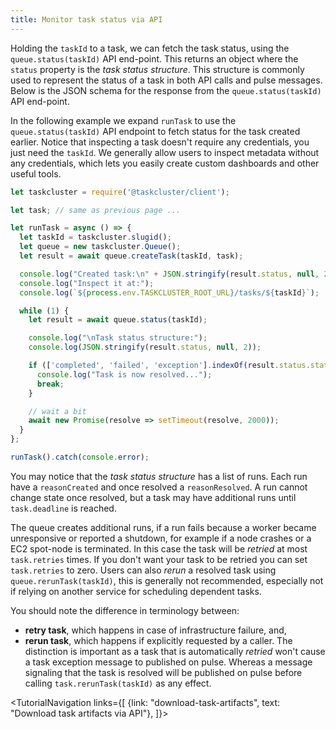 ```yaml
---
title: Monitor task status via API
---
```



Holding the `taskId` to a task, we can fetch the task status, using the
`queue.status(taskId)` API end-point. This returns an object where the `status`
property is the _task status structure_. This structure is commonly used to
represent the status of a task in both API calls and pulse messages.
Below is the JSON schema for the response from the `queue.status(taskId)`
API end-point.

<SchemaTable schema="/schemas/queue/v1/task-status-response.json#" />

In the following example we expand `runTask` to use the `queue.status(taskId)`
API endpoint to fetch status for the task created earlier. Notice that
inspecting a task doesn't require any credentials, you just need the `taskId`.
We generally allow users to inspect metadata without any credentials, which
lets you easily create custom dashboards and other useful tools.

```js
let taskcluster = require('@taskcluster/client');

let task; // same as previous page ...

let runTask = async () => {
  let taskId = taskcluster.slugid();
  let queue = new taskcluster.Queue();
  let result = await queue.createTask(taskId, task);

  console.log("Created task:\n" + JSON.stringify(result.status, null, 2));
  console.log("Inspect it at:");
  console.log(`${process.env.TASKCLUSTER_ROOT_URL}/tasks/${taskId}`);

  while (1) {
    let result = await queue.status(taskId);

    console.log("\nTask status structure:");
    console.log(JSON.stringify(result.status, null, 2));

    if (['completed', 'failed', 'exception'].indexOf(result.status.state) !== -1) {
      console.log("Task is now resolved...");
      break;
    }

    // wait a bit
    await new Promise(resolve => setTimeout(resolve, 2000));
  }
};

runTask().catch(console.error);
```

You may notice that the _task status structure_ has a list of runs. Each run
have a `reasonCreated` and once resolved a `reasonResolved`. A run cannot
change state once resolved, but a task may have additional runs until
`task.deadline` is reached.

The queue creates additional runs, if a run fails because a worker became
unresponsive or reported a shutdown, for example if a node crashes or a
EC2 spot-node is terminated. In this case the task will be _retried_ at most
`task.retries` times. If you don't want your task to be retried you can set
`task.retries` to zero. Users can also _rerun_ a resolved task using
`queue.rerunTask(taskId)`, this is generally not recommended, especially not if
relying on another service for scheduling dependent tasks.

You should note the difference in terminology between:
 * **retry task**, which happens in case of infrastructure failure, and,
 * **rerun task**, which happens if explicitly requested by a caller.
The distinction is important as a task that is automatically _retried_ won't
cause a task exception message to published on pulse. Whereas a message
signaling that the task is resolved will be published on pulse before
calling `task.rerunTask(taskId)` as any effect.

<TutorialNavigation links={[
  {link: "download-task-artifacts", text: "Download task artifacts via API"},
]}>
</TutorialNavigation>
